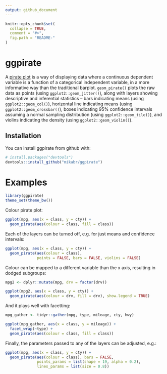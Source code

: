 ```yaml
---
output: github_document
---
```


<!-- README.md is generated from README.Rmd. Please edit that file -->

```r
knitr::opts_chunk$set(
  collapse = TRUE,
  comment = "#>",
  fig.path = "README-"
)
```

# ggpirate

A [pirate plot](https://cran.r-project.org/web/packages/yarrr/vignettes/pirateplot.html) is a way of displaying data where a continuous dependent variable is a function of a categorical independent variable, in a more informative way than the traditional barplot. `geom_pirate()` plots the raw data as points (using `ggplot2::geom_jitter()`), along with layers showing descriptive and inferential statistics -- bars indicating means (using `ggplot2::geom_col()`), horizontal line indicating means (using `ggplot2::geom_crossbar()`), boxes indicating 95\% confidence intervals assuming a normal sampling distribution (using `ggplot2::geom_tile()`), and violins indicating the density (using `ggplot2::geom_violin()`).


## Installation

You can install ggpirate from github with:

```r
# install.packages("devtools")
devtools::install_github("mikabr/ggpirate")
```


# Examples

```r
library(ggpirate)
theme_set(theme_bw())
```

Colour pirate plot:
```r
ggplot(mpg, aes(x = class, y = cty)) +
  geom_pirate(aes(colour = class, fill = class))
```

Each of the layers can be turned off, e.g. for just means and confidence intervals:
```r
ggplot(mpg, aes(x = class, y = cty)) +
  geom_pirate(aes(colour = class),
              points = FALSE, bars = FALSE, violins = FALSE)
```

Colour can be mapped to a different variable than the x axis, resulting in dodged subgroups:
```r
mpg2 <- dplyr::mutate(mpg, drv = factor(drv))

ggplot(mpg2, aes(x = class, y = cty)) +
  geom_pirate(aes(colour = drv, fill = drv), show.legend = TRUE)
```

And it plays well with facetting:
```r
mpg_gather <- tidyr::gather(mpg, type, mileage, cty, hwy)

ggplot(mpg_gather, aes(x = class, y = mileage)) +
  facet_wrap(~type) +
  geom_pirate(aes(colour = class, fill = class))
```

Finally, the parameters passed to any of the layers can be adjusted, e.g.:
```r
ggplot(mpg, aes(x = class, y = cty)) +
  geom_pirate(aes(colour = class), bars = FALSE,
              points_params = list(shape = 19, alpha = 0.2),
              lines_params = list(size = 0.8))
```
